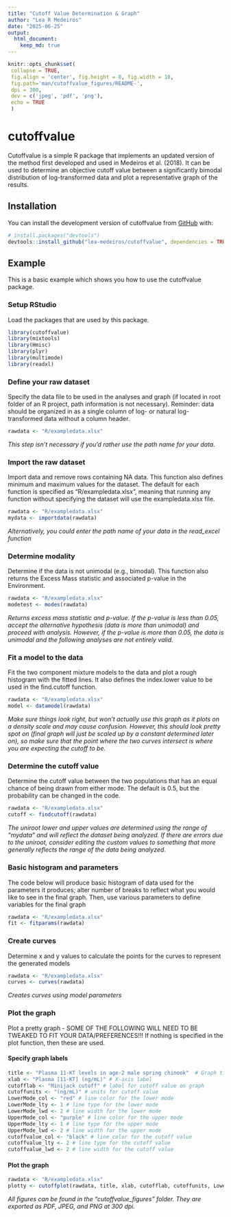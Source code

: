 ```yaml
---
title: "Cutoff Value Determination & Graph"
author: "Lea R Medeiros"
date: "2025-06-25"
output:
  html_document:
    keep_md: true
---
```


<!-- README.md is generated from README.Rmd. Please edit that file -->

```r
knitr::opts_chunk$set(
 collapse = TRUE,
 fig.align = 'center', fig.height = 8, fig.width = 10,
 fig.path='man/cutoffvalue_figures/README-',
 dpi = 300,
 dev = c('jpeg', 'pdf', 'png'),
 echo = TRUE
 )
```

# cutoffvalue

Cutoffvalue is a simple R package that implements an updated version of the method first developed and used in Medeiros et al. (2018). It can be used to determine an objective cutoff value between a significantly bimodal distribution of log-transformed data and plot a representative graph of the results.

## Installation

You can install the development version of cutoffvalue from [GitHub](https://github.com/lea-medeiros/cutoffvalue.git) with:

``` r
# install.packages("devtools")
devtools::install_github("lea-medeiros/cutoffvalue", dependencies = TRUE, build_vignettes = TRUE)
```

## Example

This is a basic example which shows you how to use the cutoffvalue package.

### Setup RStudio

Load the packages that are used by this package.

```r
library(cutoffvalue)
library(mixtools)
library(Hmisc)
library(plyr)
library(multimode)
library(readxl)
```

### Define your raw dataset

Specify the data file to be used in the analyses and graph (if located in root folder of an R project, path information is not necessary). Reminder: data should be organized in as a single column of log- or natural log-transformed data without a column header.

```r
rawdata <- "R/exampledata.xlsx"
```

*This step isn't necessary if you'd rather use the path name for your data.*

### Import the raw dataset

Import data and remove rows containing NA data. This function also defines minimum and maximum values for the dataset. The default for each function is specified as "R/exampledata.xlsx", meaning that running any function without specifying the dataset will use the exampledata.xlsx file.

```r
rawdata <- "R/exampledata.xlsx"
mydata <- importdata(rawdata)
```

*Alternatively, you could enter the path name of your data in the read_excel function*

### Determine modality

Determine if the data is not unimodal (e.g., bimodal). This function also returns the Excess Mass statistic and associated p-value in the Environment.

```r
rawdata <- "R/exampledata.xlsx"
modetest <- modes(rawdata)
```

*Returns excess mass statistic and p-value. If the p-value is less than 0.05, accept the alternative hypothesis (data is more than unimodal) and proceed with analysis. However, if the p-value is more than 0.05, the data is unimodal and the following analyses are not entirely valid.*

### Fit a model to the data

Fit the two component mixture models to the data and plot a rough histogram with the fitted lines. It also defines the index.lower value to be used in the find.cutoff function.

```r
rawdata <- "R/exampledata.xlsx"
model <- datamodel(rawdata)
```

*Make sure things look right, but won’t actually use this graph as it plots on a density scale and may cause confusion. However, this should look pretty spot on (final graph will just be scaled up by a constant determined later on), so make sure that the point where the two curves intersect is where you are expecting the cutoff to be.*

### Determine the cutoff value

Determine the cutoff value between the two populations that has an equal chance of being drawn from either mode. The default is 0.5, but the probability can be changed in the code.

```r
rawdata <- "R/exampledata.xlsx"
cutoff <- findcutoff(rawdata)
```

*The uniroot lower and upper values are determined using the range of "mydata" and will reflect the dataset being analyzed. If there are errors due to the uniroot, consider editing the custom values to something that more generally reflects the range of the data being analyzed.*

### Basic histogram and parameters

The code below will produce basic histogram of data used for the parameters it produces; alter number of breaks to reflect what you would like to see in the final graph. Then, use various parameters to define variables for the final graph

```r
rawdata <- "R/exampledata.xlsx"
fit <- fitparams(rawdata)
```

### Create curves

Determine x and y values to calculate the points for the curves to represent the generated models

```r
rawdata <- "R/exampledata.xlsx"
curves <- curves(rawdata)
```

*Creates curves using model parameters*

### Plot the graph

Plot a pretty graph - SOME OF THE FOLLOWING WILL NEED TO BE TWEAKED TO FIT YOUR DATA/PREFERENCES!!! If nothing is specified in the plot function, then these are used.

#### Specify graph labels

```r
title <- "Plasma 11-KT levels in age-2 male spring chinook"  # Graph title
xlab <- "Plasma [11-KT] (ng/mL)" # X-axis label
cutofflab <- "Minijack cutoff" # label for cutoff value on graph
cutoffunits <- "(ng/mL)" # units for cutoff value
LowerMode_col <- "red" # line color for the lower mode
LowerMode_lty <- 1 # line type for the lower mode
LowerMode_lwd <- 2 # line width for the lower mode
UpperMode_col <- "purple" # line color for the upper mode
UpperMode_lty <- 1 # line type for the upper mode
UpperMode_lwd <- 2 # line width for the upper mode
cutoffvalue_col <- "black" # line color for the cutoff value
cutoffvalue_lty <- 2 # line type for the cutoff value
cutoffvalue_lwd <- 2 # line width for the cutoff value
```

#### Plot the graph

```r
rawdata <- "R/exampledata.xlsx"
plotty <- cutoffplot(rawdata, title, xlab, cutofflab, cutoffunits, LowerMode_col, LowerMode_lty, LowerMode_lwd, UpperMode_col, UpperMode_lty, UpperMode_lwd, cutoffvalue_col, cutoffvalue_lty, cutoffvalue_lwd)
```

*All figures can be found in the "cutoffvalue_figures" folder. They are exported as PDF, JPEG, and PNG at 300 dpi.*
